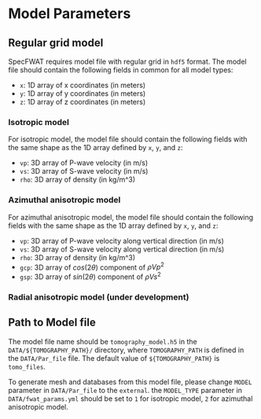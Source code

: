 # Model Parameters

## Regular grid model
SpecFWAT requires model file with regular grid in `hdf5` format. The model file should contain the following fields in common for all model types:

- `x`: 1D array of x coordinates (in meters)
- `y`: 1D array of y coordinates (in meters)
- `z`: 1D array of z coordinates (in meters)

### Isotropic model
For isotropic model, the model file should contain the following fields with the same shape as the 1D array defined by `x`, `y`, and `z`:
- `vp`: 3D array of P-wave velocity (in m/s)
- `vs`: 3D array of S-wave velocity (in m/s)
- `rho`: 3D array of density (in kg/m^3)

### Azimuthal anisotropic model
For azimuthal anisotropic model, the model file should contain the following fields with the same shape as the 1D array defined by `x`, `y`, and `z`:
- `vp`: 3D array of P-wave velocity along vertical direction (in m/s)
- `vs`: 3D array of S-wave velocity along vertical direction (in m/s)
- `rho`: 3D array of density (in kg/m^3)
- `gcp`: 3D array of $cos(2\theta)$ component of $\rho Vp^2$
- `gsp`: 3D array of $sin(2\theta)$ component of $\rho Vs^2$

### Radial anisotropic model (under development)


## Path to Model file
The model file name should be `tomography_model.h5` in the `DATA/${TOMOGRAPHY_PATH}/` directory, where `TOMOGRAPHY_PATH` is defined in the `DATA/Par_file` file. The default value of `${TOMOGRAPHY_PATH}` is `tomo_files`.

To generate mesh and databases from this model file, please change `MODEL` parameter in `DATA/Par_file` to the `external`. the `MODEL_TYPE` parameter in `DATA/fwat_params.yml` should be set to `1` for isotropic model, `2` for azimuthal anisotropic model.

